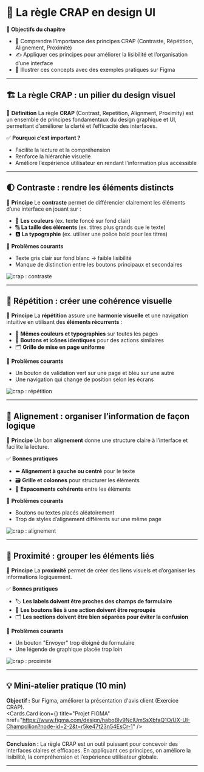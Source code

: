 
# 🧩 **La règle CRAP en design UI**

**🎯 Objectifs du chapitre**
- 🧩 Comprendre l’importance des principes CRAP (Contraste, Répétition, Alignement, Proximité)  
- ✍️ Appliquer ces principes pour améliorer la lisibilité et l’organisation d’une interface  
- 🎨 Illustrer ces concepts avec des exemples pratiques sur Figma

---

## 🏗️ **La règle CRAP : un pilier du design visuel**

📌 **Définition**
La règle **CRAP** (Contrast, Repetition, Alignment, Proximity) est un ensemble de principes fondamentaux du design graphique et UI, permettant d’améliorer la clarté et l’efficacité des interfaces.  

✅ **Pourquoi c’est important ?**
- Facilite la lecture et la compréhension
- Renforce la hiérarchie visuelle
- Améliore l’expérience utilisateur en rendant l’information plus accessible

---

## 🌓 **Contraste : rendre les éléments distincts**

📌 **Principe**
Le **contraste** permet de différencier clairement les éléments d’une interface en jouant sur :  
- 🎨 **Les couleurs** (ex. texte foncé sur fond clair)
- 🔠 **La taille des éléments** (ex. titres plus grands que le texte)
- 🅰️ **La typographie** (ex. utiliser une police bold pour les titres)

🚫 **Problèmes courants**
- Texte gris clair sur fond blanc → faible lisibilité
- Manque de distinction entre les boutons principaux et secondaires

![crap : contraste](/images/uxui/CRAP-contrast.png)

---

## 🔁 **Répétition : créer une cohérence visuelle**

📌 **Principe**
La **répétition** assure une **harmonie visuelle** et une navigation intuitive en utilisant des **éléments récurrents** :  
- 🎨 **Mêmes couleurs et typographies** sur toutes les pages
- 🔘 **Boutons et icônes identiques** pour des actions similaires
- 🗂️ **Grille de mise en page uniforme**

🚫 **Problèmes courants**
- Un bouton de validation vert sur une page et bleu sur une autre
- Une navigation qui change de position selon les écrans

![crap : répétition](/images/uxui/CRAP-repetition.png)

---

## 📏 **Alignement : organiser l’information de façon logique**

📌 **Principe**
Un bon **alignement** donne une structure claire à l’interface et facilite la lecture.  

✅ **Bonnes pratiques**
- ⬅️ **Alignement à gauche ou centré** pour le texte
- 🗃️ **Grille et colonnes** pour structurer les éléments
- 📏 **Espacements cohérents** entre les éléments

🚫 **Problèmes courants**
- Boutons ou textes placés aléatoirement
- Trop de styles d’alignement différents sur une même page

![crap : alignement](/images/uxui/CRAP-alignement.png)

---

## 🤝 **Proximité : grouper les éléments liés**

📌 **Principe**
La **proximité** permet de créer des liens visuels et d’organiser les informations logiquement.  

✅ **Bonnes pratiques**
- 🏷️ **Les labels doivent être proches des champs de formulaire**
- 🔘 **Les boutons liés à une action doivent être regroupés**
- 🗂️ **Les sections doivent être bien séparées pour éviter la confusion**

🚫 **Problèmes courants**
- Un bouton "Envoyer" trop éloigné du formulaire
- Une légende de graphique placée trop loin

![crap : proximité](/images/uxui/CRAP-proximite.png)

---

## 💡 Mini-atelier pratique (10 min)
**Objectif :**
Sur Figma, améliorer la présentation d'avis client (Exercice CRAP).  
<Cards>
  <Cards.Card
    icon={<Figma />}
    title="Projet FIGMA"
    href="https://www.figma.com/design/haboBlv9NcIUmSsXbfaQ1O/UX-UI-Champollion?node-id=2-2&t=r5ke47t23n54EsCr-1"
  />
</Cards>

---

**Conclusion :**
La règle CRAP est un outil puissant pour concevoir des interfaces claires et efficaces. En appliquant ces principes, on améliore la lisibilité, la compréhension et l’expérience utilisateur globale.  

---